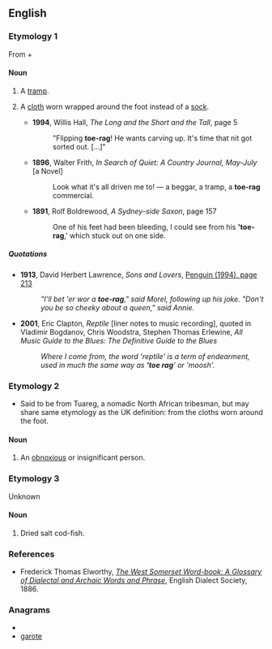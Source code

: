 ==English==

===Etymology 1===
From {{term|toe||lang=en}} + {{term|rag#Noun|rag|lang=en}}

====Noun====
{{en-noun|sg=[[toe]] [[rag]]}}
# {{British|slang|pejorative}} A [[tramp]]. 
# {{archaic}} A [[cloth]] worn wrapped around the foot instead of a [[sock]].
#*'''1994''', Willis Hall, ''The Long and the Short and the Tall'', page 5
#*:"Flipping '''toe-rag'''! He wants carving up. It's time that nit got sorted out. [...]"
#*'''1896''', Walter Frith, ''In Search of Quiet: A Country Journal, May-July'' [a Novel]
#*: Look what it's all driven me to! — a beggar, a tramp, a '''toe-rag''' commercial.
#*'''1891''', Rolf Boldrewood, ''A Sydney-side Saxon'', page 157
#*: One of his feet had been bleeding, I could see from his ''''toe-rag''',' which stuck out on one side.

=====Quotations=====
*'''1913''', David Herbert Lawrence, ''Sons and Lovers'', [http://books.google.com/books?id=u_6NXPw4X4cC&pg=PA213&dq=%22toe+rag%22+date:1951-2008&as_brr=3&ei=VG5VR6fLDaXepQLngcGDBg&sig=Xr_IPt0x1Bs8h6OSQFxVWP4jTvk Penguin (1994), page 213]
*:''"I'll bet 'er wor a '''toe-rag'''," said Morel, following up his joke. "Don't you be so cheeky about a queen," said Annie.''
*'''2001''', Eric Clapton, ''Reptile'' [liner notes to music recording], quoted in Vladimir Bogdanov, Chris Woodstra, Stephen Thomas Erlewine, ''All Music Guide to the Blues: The Definitive Guide to the Blues''
*: ''Where I come from, the word 'reptile' is a term of endearment, used in much the same way as ''''toe rag'''' or 'moosh'.''

===Etymology 2===
*Said to be from Tuareg, a nomadic North African tribesman, but may share same etymology as the UK definition: from the cloths worn around the foot.

====Noun====
{{en-noun|sg=[[toe]] [[rag]]}}
# {{Ireland|slang|pejorative}} An [[obnoxious]] or insignificant person. 

===Etymology 3===
Unknown

====Noun====
{{en-noun|sg=[[toe]] [[rag]]}}
# {{British|Somerset}} Dried salt cod-fish.

===References===
* Frederick Thomas Elworthy, ''[http://books.google.com/books?id=WVYJAAAAQAAJ&pg=PA766&dq=%22toe+rag%22+date:1500-1900&as_brr=3&ei=SmpVR6TSC4PupwKc5IzRAg The West Somerset Word-book: A Glossary of Dialectal and Archaic Words and Phrase]'', English Dialect Society, 1886.

===Anagrams===
* {{alphagram|aegort}}
* [[garote#English|garote]]